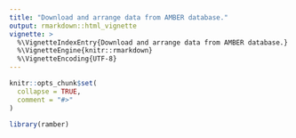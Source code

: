 ```yaml
---
title: "Download and arrange data from AMBER database."
output: rmarkdown::html_vignette
vignette: >
  %\VignetteIndexEntry{Download and arrange data from AMBER database.}
  %\VignetteEngine{knitr::rmarkdown}
  %\VignetteEncoding{UTF-8}
---
```


```r
knitr::opts_chunk$set(
  collapse = TRUE,
  comment = "#>"
)
```

```r
library(ramber)
```
